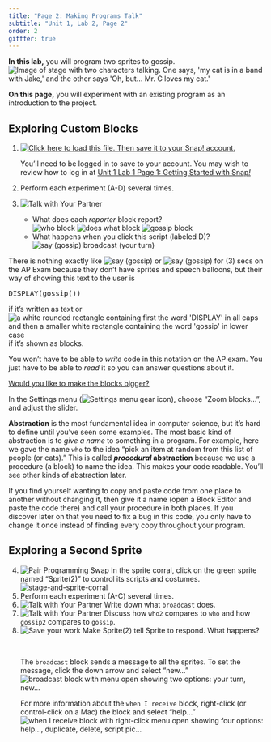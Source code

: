 ```yaml
---
title: "Page 2: Making Programs Talk"
subtitle: "Unit 1, Lab 2, Page 2"
order: 2
gifffer: true
---
```


::: learn
<p><strong>In this lab,</strong> you will program two sprites to gossip.<br /> <img src="/img/1-introduction/U1L2-Gossip.jpg" title="Image of stage with two characters talking. One says, &apos;my cat is in a band with Jake,&apos; and the other says &apos;Oh, but... Mr. C loves my cat.&apos;" alt="Image of stage with two characters talking. One says, &apos;my cat is in a band with Jake,&apos; and the other says &apos;Oh, but... Mr. C loves my cat.&apos;" class="ms-4"/></p>

<p><strong>On this page,</strong> you will experiment with an existing program as an introduction to the project.</p>
:::

## Exploring Custom Blocks

::: {#first .forYouToDo}
<ol>

<li><a href="/prog/1-introduction/U1L2-Gossip.xml" class="run"><img src="/img/icons/load-save.png" title="Click here to load this file. Then save it to your Snap! account." alt="Click here to load this file. Then save it to your Snap! account." class="inline"/></a></li>

::: endnote
You'll need to be logged in to save to your account. You may wish to review how to log in at <a href="/unit-1/lab-1/1-creating-a-snap-account.html" title="Getting Started with Snap!">Unit 1 Lab 1 Page 1: Getting Started with Snap<em>!</em></a>
:::

<li>Perform each experiment (A-D) several times.</li>

<li>

<img src="/img/icons/talk-with-your-partner.png" title="Talk with Your Partner" alt="Talk with Your Partner" class="inline"/>

<ul>

<li>What does each <em>reporter</em> block report?<br /> <img src="/img/1-introduction/who.png" title="who block" alt="who block" class="ms-4"/> <img src="/img/1-introduction/does-what.png" title="does what block" alt="does what block" class="inline"/> <img src="/img/1-introduction/gossip.png" title="gossip block" alt="gossip block" class="inline"/></li>

<li>What happens when you click this script (labeled D)?<br /> <img src="/img/1-introduction/say-broadcast.png" title="say (gossip) broadcast (your turn)" alt="say (gossip) broadcast (your turn)" class="ms-4"/></li>

</ul>

</li>

</ol>
:::

::: examFullWidth

::: pseudop
There is nothing exactly like <img src="/img/1-introduction/say-gossip.png" title="say (gossip)" alt="say (gossip)" class="py-0"/> or <img src="/img/1-introduction/say-gossip-for-3-secs.png" title="say (gossip) for (3) secs" alt="say (gossip) for (3) secs" class="py-0"/> on the AP Exam because they don't have sprites and speech balloons, but their way of showing this text to the user is

```{=html}
<pre class="inline">DISPLAY(gossip())</pre>
```
if it's written as text or <img src="/img/1-introduction/display(gossip).png" title="a white rounded rectangle containing first the word &apos;DISPLAY&apos; in all caps and then a smaller white rectangle containing the word &apos;gossip&apos; in lower case" alt="a white rounded rectangle containing first the word &apos;DISPLAY&apos; in all caps and then a smaller white rectangle containing the word &apos;gossip&apos; in lower case" class="py-0"/> if it's shown as blocks.
:::

<p>You won't have to be able to <em>write</em> code in this notation on the AP exam. You just have to be able to <em>read</em> it so you can answer questions about it.</p>
:::

::: endnote
<a href="#hint-zoom" data-bs-toggle="collapse" title="Would you like to make the blocks bigger?">Would you like to make the blocks bigger?</a>

::: {#hint-zoom .collapse}
<p>In the Settings menu (<img src="/img/sys/settings.png" title="Settings menu gear icon" alt="Settings menu gear icon" class="inline"/>), choose "Zoom blocks...", and adjust the slider.</p>
:::
:::

::: takeNote
<p><strong>Abstraction</strong> is the most fundamental idea in computer science, but it's hard to define until you've seen some examples. The most basic kind of abstraction is to <em>give a name</em> to something in a program. For example, here we gave the name <code>who</code> to the idea "pick an item at random from this list of people (or cats)." This is called <strong><em>procedural</em> abstraction</strong> because we use a procedure (a block) to name the idea. This makes your code readable. You'll see other kinds of abstraction later.</p>
:::

<p>If you find yourself wanting to copy and paste code from one place to another without changing it, then give it a name (open a Block Editor and paste the code there) and call your procedure in both places. If you discover later on that you need to fix a bug in this code, you only have to change it once instead of finding every copy throughout your program.</p>

## Exploring a Second Sprite

::: forYouToDo
<ol start="4">

<li><img src="/img/icons/pair-programming-swap.png" title="Pair Programming Swap" alt="Pair Programming Swap" class="float-end"/> In the sprite corral, click on the green sprite named "Sprite(2)" to control its scripts and costumes.<br /> <img src="/img/1-introduction/stage-and-sprite-corral.png" title="stage-and-sprite-corral" alt="stage-and-sprite-corral" class="ms-4"/></li>

<li>Perform each experiment (A-C) several times.</li>

<li><img src="/img/icons/talk-with-your-partner.png" title="Talk with Your Partner" alt="Talk with Your Partner" class="inline"/> Write down what <code>broadcast</code> does.</li>

<li><img src="/img/icons/talk-with-your-partner-mini.png" title="Talk with Your Partner" alt="Talk with Your Partner" class="inline"/> Discuss how <code>who2</code> compares to <code>who</code> and how <code>gossip2</code> compares to <code>gossip</code>.</li>

<li><img src="/img/icons/save-now.png" title="Save your work" alt="Save your work" class="float-end"/> Make Sprite(2) tell Sprite to respond. What happens?</li>

::: {#broadcast}
 
:::

::: endnote
<p>The <code>broadcast</code> block sends a message to all the sprites. To set the message, click the down arrow and select "new..."<br /> <img src="/img/1-introduction/broadcast-dropdown.png" title="broadcast block with menu open showing two options: your turn, new..." alt="broadcast block with menu open showing two options: your turn, new..." class="ms-4"/></p>

<p>For more information about the <code>when I receive</code> block, right-click (or control-click on a Mac) the block and select "help..."<br /> <img src="/img/1-introduction/when-i-receive-dropdown.png" title="when I receive block with right-click menu open showing four options: help..., duplicate, delete, script pic..." alt="when I receive block with right-click menu open showing four options: help..., duplicate, delete, script pic..." class="ms-4"/></p>
:::

</ol>
:::

</body>

</html>
